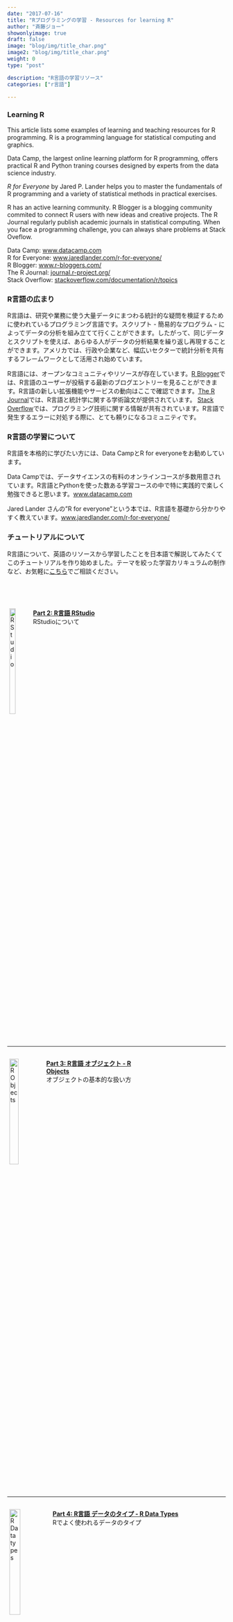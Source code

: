 ```yaml
---
date: "2017-07-16"
title: "Rプログラミングの学習 - Resources for learning R"
author: "斉藤ジョー"
showonlyimage: true
draft: false
image: "blog/img/title_char.png"
image2: "blog/img/title_char.png"
weight: 0
type: "post"

description: "R言語の学習リソース"
categories: ["r言語"]

---
```


### Learning R

This article lists some examples of learning and teaching resources for R programming. R is a programming language for statistical computing and graphics.

Data Camp, the largest online learning platform for R programming, offers  practical R and Python traning courses designed by experts from the data science industry. 

<i>R for Everyone</i> by Jared P. Lander helps you to master the fundamentals of R programming and a variety of statistical methods in practical exercises.

R has an active learning community. R Blogger is a blogging community commited to connect R users with new ideas and creative projects. The R Journal regularly publish academic journals in statistical computing. When you face a programming challenge, you can always share problems at Stack Oveflow.

Data Camp: <a href="https://www.datacamp.com/">www.datacamp.com</a><BR>
R for Everyone: <a href="https://www.jaredlander.com/r-for-everyone/">www.jaredlander.com/r-for-everyone/</a><BR>
R Blogger: <a href="https://www.r-bloggers.com/">www.r-bloggers.com/</a><BR>
The R Journal: <a href="https://journal.r-project.org/">journal.r-project.org/</a><BR>
Stack Overflow: <a href="https://stackoverflow.com/documentation/r/topics">stackoverflow.com/documentation/r/topics</a><BR>

### R言語の広まり

R言語は、研究や業務に使う大量データにまつわる統計的な疑問を検証するために使われているプログラミング言語です。スクリプト - 簡易的なプログラム - によってデータの分析を組み立てて行くことができます。したがって、同じデータとスクリプトを使えば、あらゆる人がデータの分析結果を繰り返し再現することができます。アメリカでは、行政や企業など、幅広いセクターで統計分析を共有するフレームワークとして活用され始めています。

R言語には、オープンなコミュニティやリソースが存在しています。<a href="https://www.r-bloggers.com/">R Blogger</a>では、R言語のユーザーが投稿する最新のブログエントリーを見ることができます。R言語の新しい拡張機能やサービスの動向はここで確認できます。<a href="https://journal.r-project.org/">The R Journal</a>では、R言語と統計学に関する学術論文が提供されています。 <a href="https://stackoverflow.com/documentation/r/topics">Stack Overflow</a>では、プログラミング技術に関する情報が共有されています。R言語で発生するエラーに対処する際に、とても頼りになるコミュニティです。

### R言語の学習について

R言語を本格的に学びたい方には、Data CampとR for everyoneをお勧めしています。

Data Campでは、データサイエンスの有料のオンラインコースが多数用意されています。R言語とPythonを使った数ある学習コースの中で特に実践的で楽しく勉強できると思います。<a href="https://www.datacamp.com/">www.datacamp.com</a>

Jared Lander さんの"R for everyone"という本では、R言語を基礎から分かりやすく教えています。<a href="https://www.jaredlander.com/r-for-everyone/">www.jaredlander.com/r-for-everyone/</a><BR>

### チュートリアルについて

  R言語について、英語のリソースから学習したことを日本語で解説してみたくてこのチュートリアルを作り始めました。テーマを絞った学習カリキュラムの制作など、お気軽に<a href="mailto:datadaruma@gmail.com">こちら</a>でご相談ください。

<br><br>

<p style="display: inline-block;">
<a href="/bootcamp/2017-07-13-rstudio/">
<img src="/bootcamp/img/p2_rstudio.jpg" alt="RStudio" style="float: left; margin-left: 5px; margin-bottom: 5px; width: 25%;" />
</a>
<b>[Part 2: R言語 RStudio](/bootcamp/2017-07-13-rstudio/)</b>  
RStudioについて
</p><br><hr>
<p style="display: inline-block;">
<a href="/bootcamp/2017-07-13-objects/">
<img src="/bootcamp/img/p3_objects.jpg" alt="R Objects" style="float: left; margin-left: 5px; margin-bottom: 5px; width: 25%;" />
</a>
<b>[Part 3: R言語 オブジェクト - R Objects](/bootcamp/2017-07-13-objects/)</b>  
オブジェクトの基本的な扱い方
</p><hr>
<p style="display: inline-block;">
<a href="/bootcamp/2017-07-17-type/">
<img src="/bootcamp/img/p4_data_type.jpg" alt="R Data types" style="float: left; margin-left: 5px; margin-bottom: 5px; width: 25%;" />
</a>
<b>[Part 4: R言語 データのタイプ - R Data Types](/bootcamp/2017-07-17-type/)</b>  
Rでよく使われるデータのタイプ
</p>
<hr>
<p style="display: inline-block;">
<a href="/bootcamp/2017-07-17-vectors/">
<img src="/bootcamp/img/p5_vectors.jpg" alt="R Vectors" style="float: left; margin-left: 5px; margin-bottom: 5px; width: 25%;" />
</a>
<b>[Part 5: R言語 ベクトルの扱い方 - R Vectors](/bootcamp/2017-07-17-vectors/)</b>  
ベクトルの作成と基本的な操作について
</p>
<hr>
<p style="display: inline-block;">
<a href="/bootcamp/2017-07-17-na/">
<img src="/bootcamp/img/p6_na.jpg" alt="R NA" style="float: left; margin-left: 5px; margin-bottom: 5px; width: 25%;" />
</a>
<b>[Part 6: R言語 NA 欠損値 - R Missing Data](/bootcamp/2017-07-17-na/)</b>  
欠損値の扱い方について
</p>
<hr>
<p style="display: inline-block;">
<a href="/bootcamp/2017-07-17-matrices/">
<img src="/bootcamp/img/p7_matrices.jpg" alt="R Matrices" style="float: left; margin-left: 5px; margin-bottom: 5px; width: 25%;" />
</a>
<b>[Part 7: R言語 行列 - R Matrices](/bootcamp/2017-07-17-matrices/)</b>  
行列の作成と操作について
</p>
<hr>
<p style="display: inline-block;">
<a href="/bootcamp/2017-07-17-dataframe/">
<img src="/bootcamp/img/p8_data_frame.jpg" alt="R Data Frame" style="float: left; margin-left: 5px; margin-bottom: 5px; width: 25%;" />
</a>
<b>[Part 8: R言語 データフレーム - R Data Frame](/bootcamp/2017-07-17-dataframe/)</b>  
データフレームの作成と操作について
</p>
<hr>
<p style="display: inline-block;">
<a href="/bootcamp/2017-07-17-lists/">
<img src="/bootcamp/img/p9_lists.jpg" alt="R Lists" style="float: left; margin-left: 5px; margin-bottom: 5px; width: 25%;" />
</a>
<b>[Part 9: R言語 リスト - R Lists](/bootcamp/2017-07-17-lists/)</b>  
リストの作成と操作について
</p>
<hr>
<p style="display: inline-block;">
<a href="/bootcamp/2017-07-14-import/">
<img src="/bootcamp/img/p10_excel.jpg" alt="R Data Import" style="float: left; margin-left: 5px; margin-bottom: 5px; width: 25%;" />
</a>
<b>[Part 10: R言語 データの読み込み - R Importing Data](/bootcamp/2017-07-14-import/)</b>  
エクセル等のデータの読み込み方
</p>




